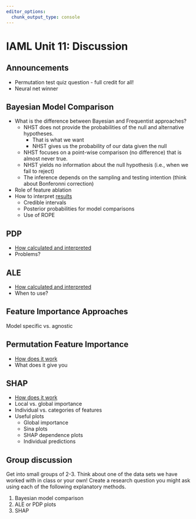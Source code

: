 ```yaml
---
editor_options: 
  chunk_output_type: console
---
```


# IAML Unit 11: Discussion

## Announcements

- Permutation test quiz question - full credit for all!
- Neural net winner

## Bayesian Model Comparison

- What is the difference between Bayesian and Frequentist approaches?
  - NHST does not provide the probabilities of the null and alternative hypotheses.
    - That is what we want
    - NHST gives us the probability of our data given the null
  - NHST focuses on a point-wise comparison (no difference) that is almost never true.
  - NHST yields no information about the null hypothesis (i.e., when we fail to reject)
  - The inference depends on the sampling and testing intention (think about Bonferonni correction)
  
- Role of feature ablation
- How to interpret [results](https://jjcurtin.github.io/book_iaml/l11_explanation.html#bayesian-estimation-for-model-comparisons)
  - Credible intervals
  - Posterior probabilities for model comparisons
  - Use of ROPE

## PDP

- [How calculated and interpreted](https://christophm.github.io/interpretable-ml-book/pdp.html)
- Problems?

## ALE

- [How calculated and interpreted](https://christophm.github.io/interpretable-ml-book/ale.html)
- When to use?

## Feature Importance Approaches

Model specific vs. agnostic

## Permutation Feature Importance

- [How does it work](https://jjcurtin.github.io/book_iaml/l11_explanation.html#permutation-feature-importance)
- What does it give you

## SHAP

- [How does it work](https://christophm.github.io/interpretable-ml-book/shapley.html#general-idea)
- Local vs. global importance
- Individual vs. categories of features
- Useful plots
  - Global importance
  - Sina plots
  - SHAP dependence plots
  - Individual predictions

## Group discussion 

Get into small groups of 2-3. Think about one of the data sets we have worked with in class or your own! Create a research question you might ask using each of the following explanatory methods.

1. Bayesian model comparison
2. ALE or PDP plots
3. SHAP
